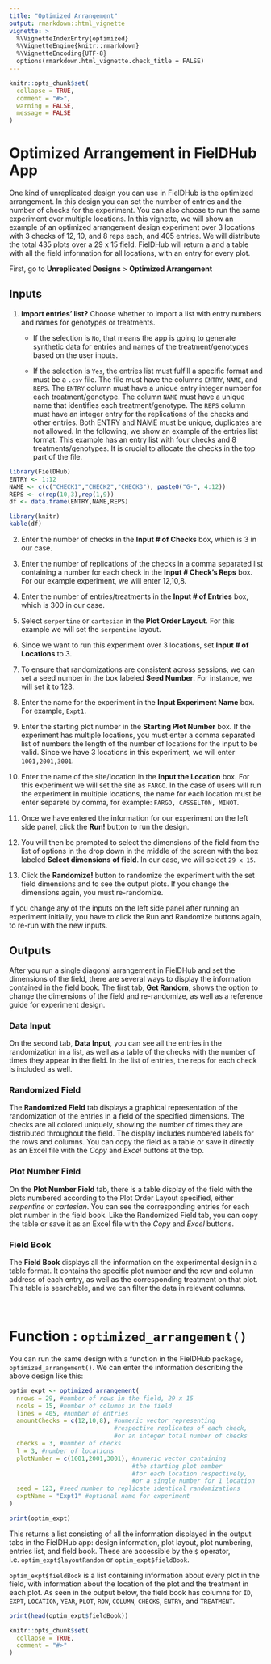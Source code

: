 ```yaml
---
title: "Optimized Arrangement"
output: rmarkdown::html_vignette
vignette: >
  %\VignetteIndexEntry{optimized}
  %\VignetteEngine{knitr::rmarkdown}
  %\VignetteEncoding{UTF-8}
  options(rmarkdown.html_vignette.check_title = FALSE)
---
```


```r
knitr::opts_chunk$set(
  collapse = TRUE,
  comment = "#>",
  warning = FALSE, 
  message = FALSE
)
```

# Optimized Arrangement in FielDHub App
One kind of unreplicated design you can use in FielDHub is the optimized arrangement. In this design you can set the number of entries and the number of checks for the experiment. You can also choose to run the same experiment over multiple locations. 
In this vignette, we will show an example of an optimized arrangement design experiment over 3 locations with 3 checks of 12, 10, and 8 reps each, and 405 entries. We will distribute the total 435 plots over a 29 x 15 field. FielDHub will return a and a table with all the field information for all locations, with an entry for every plot. 

First, go to **Unreplicated Designs** > **Optimized Arrangement**

##  Inputs 

1. **Import entries' list?** Choose whether to import a list with entry numbers and names for genotypes or treatments.
    * If the selection is `No`, that means the app is going to generate synthetic data for entries and names of the treatment/genotypes based on the user inputs.

    * If the selection is `Yes`, the entries list must fulfill a specific format and must be a `.csv` file. The file must have the columns `ENTRY`, `NAME`, and `REPS`. The `ENTRY` column must have a unique entry integer number for each treatment/genotype. The column `NAME` must have a unique name that identifies each treatment/genotype. The `REPS` column must have an integer entry for the replications of the checks and other entries. Both ENTRY and NAME must be unique, duplicates are not allowed. In the following, we show an example of the entries list format. This example has an entry list with four checks and 8 treatments/genotypes. It is crucial to allocate the checks in the top part of the file.

```r
library(FielDHub)
ENTRY <- 1:12
NAME <- c(c("CHECK1","CHECK2","CHECK3"), paste0("G-", 4:12))
REPS <- c(rep(10,3),rep(1,9))
df <- data.frame(ENTRY,NAME,REPS)
```

```r
library(knitr)
kable(df)
```

2. Enter the number of checks in the **Input # of Checks** box, which is 3 in our case.

3. Enter the number of replications of the checks in a comma separated list containing a number for each check in the **Input # Check's Reps** box. For our example experiment, we will enter 12,10,8.

4. Enter the number of entries/treatments in the **Input # of Entries** box, which is 300 in our case.

5. Select `serpentine` or `cartesian` in the **Plot Order Layout**. For this example we will set the `serpentine` layout.

6. Since we want to run this experiment over 3 locations, set **Input # of Locations** to 3.

7. To ensure that randomizations are consistent across sessions, we can set a seed number in the box labeled **Seed Number**. For instance, we will set it to 123. 

8. Enter the name for the experiment in the **Input Experiment Name** box. For example, `Expt1`.

9. Enter the starting plot number in the **Starting Plot Number** box. If the experiment has multiple locations, you must enter a comma separated list of numbers the length of the number of locations for the input to be valid. Since we have 3 locations in this experiment, we will enter `1001,2001,3001`.

10. Enter the name of the site/location in the **Input the Location** box. For this experiment we will set the site as `FARGO`. In the case of users will run the experiment in multiple locations, the name for each location must be enter separete by comma, for example: `FARGO, CASSELTON, MINOT`.

11. Once we have entered the information for our experiment on the left side panel, click the **Run!** button to run the design. 

12. You will then be prompted to select the dimensions of the field from the list of options in the drop down in the middle of the screen with the box labeled **Select dimensions of field**. In our case, we will select `29 x 15`. 

13. Click the **Randomize!** button to randomize the experiment with the set field dimensions and to see the output plots. If you change the dimensions again, you must re-randomize.

If you change any of the inputs on the left side panel after running an experiment initially, you have to click the Run and Randomize buttons again, to re-run with the new inputs.

## Outputs
After you run a single diagonal arrangement in FielDHub and set the dimensions of the field, there are several ways to display the information contained in the field book. The first tab, **Get Random**, shows the option to change the dimensions of the field and re-randomize, as well as a reference guide for experiment design. 

### Data Input
On the second tab, **Data Input**, you can see all the entries in the randomization in a list, as well as a table of the checks with the number of times they appear in the field. In the list of entries, the reps for each check is included as well.


### Randomized Field
The **Randomized Field** tab displays a graphical representation of the randomization of the entries in a field of the specified dimensions. The checks are all colored uniquely, showing the number of times they are distributed throughout the field. The display includes numbered labels for the rows and columns. You can copy the field as a table or save it directly as an Excel file with the _Copy_ and _Excel_ buttons at the top. 

### Plot Number Field
On the **Plot Number Field** tab, there is a table display of the field with the plots numbered according to the Plot Order Layout specified, either _serpentine_ or _cartesian_. You can see the corresponding entries for each plot number in the field book. Like the Randomized Field tab, you can copy the table or save it as an Excel file with the _Copy_ and _Excel_ buttons. 

### Field Book
The **Field Book** displays all the information on the experimental design in a table format. It contains the specific plot number and the row and column address of each entry, as well as the corresponding treatment on that plot. This table is searchable, and we can filter the data in relevant columns. 

<br>

# Function : `optimized_arrangement()`

You can run the same design with a function in the FielDHub package, `optimized_arrangement()`. We can enter the information describing the above design like this:

```r
optim_expt <- optimized_arrangement(
  nrows = 29, #number of rows in the field, 29 x 15
  ncols = 15, #number of columns in the field
  lines = 405, #number of entries
  amountChecks = c(12,10,8), #numeric vector representing 
                             #respective replicates of each check, 
                             #or an integer total number of checks
  checks = 3, #number of checks
  l = 3, #number of locations
  plotNumber = c(1001,2001,3001), #numeric vector containing 
                                  #the starting plot number 
                                  #for each location respectively, 
                                  #or a single number for 1 location
  seed = 123, #seed number to replicate identical randomizations
  exptName = "Expt1" #optional name for experiment
)
```


```r
print(optim_expt)
```
This returns a list consisting of all the information displayed in the output tabs in the FielDHub app: design information, plot layout, plot numbering, entries list, and field book. These are accessible by the `$` operator, i.e. `optim_expt$layoutRandom` or `optim_expt$fieldBook`. 

`optim_expt$fieldBook` is a list containing information about every plot in the field, with information about the location of the plot and the treatment in each plot. As seen in the output below, the field book has columns for `ID`, `EXPT`, `LOCATION`, `YEAR`, `PLOT`, `ROW`, `COLUMN`, `CHECKS`, `ENTRY`, and `TREATMENT`.
```r
print(head(optim_expt$fieldBook))
```

```r
knitr::opts_chunk$set(
  collapse = TRUE,
  comment = "#>"
)
```
